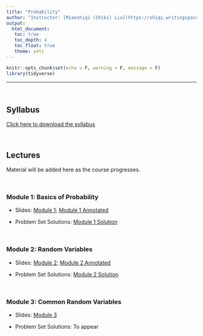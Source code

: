 ```yaml
---
title: "Probability"
author: "Instructor: [Miaoshiqi (Shiki) Liu](https://shiqi.writingspace.cc)"
output: 
  html_document:
   toc: true
   toc_depth: 4
   toc_float: true
   theme: yeti
---
```


```r
knitr::opts_chunk$set(echo = F, warning = F, message = F)
library(tidyverse)
```


---

<br>

## Syllabus

[Click here to download the syllabus](Probability/Syllabus/Bootcamp_Probability_Syllabus.pdf)

<br>

## Lectures

Material will be added here as the course progresses.

<!-- <br> -->

<!-- ### Module 1: Basics of Probability -->

<br>

### Module 1: Basics of Probability

- Slides: [Module 1](Probability/Slides/Summer_Bootcamp_Module_1_with_effects.pdf); [Module 1 Annotated](Probability/Slides/module_1_annotated.pdf) 

- Problem Set Solutions: [Module 1 Solution](Probability/Solutions/Module_1_Solutions.pdf) 


<!-- ### Module 2: Random Variables -->

<br>

### Module 2: Random Variables

- Slides: [Module 2](Probability/Slides/Summer_Bootcamp_Module_2_with_effects.pdf); [Module 2 Annotated](Probability/Slides/module_2_annotated.pdf) 

- Problem Set Solutions: [Module 2 Solution](Probability/Solutions/Module_2_Solutions.pdf) 



<!-- ### Module 3: Common Random Variables -->
<br>

### Module 3: Common Random Variables

- Slides: [Module 3](Probability/Slides/Summer_Bootcamp_Module_3_with_effects.pdf)

- Problem Set Solutions: To appear


<!-- ### Module 4: Distribution -->

<!-- ### Module 5: Expectation -->

<!-- ### Module 6: Inequalities -->

<!-- ### Module 7: Stochastic Convergence -->

<!-- ### Module 8: Limit Theorems -->

<!-- ### Module 9: Markov Chain -->

<!-- ### Module 10: Stochastic Processes -->




